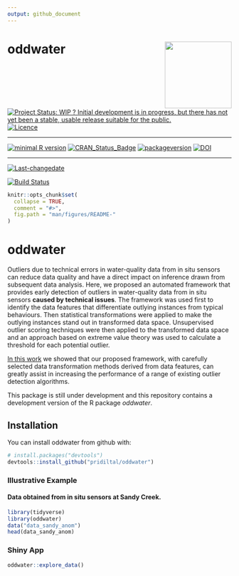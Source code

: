 ```yaml
---
output: github_document
---
```


# oddwater <img src="man/fig/logo.png" align="right" height="150"/>

[![Project Status: WIP ? Initial development is in progress, but there has not yet been a stable, usable release suitable for the public.](https://www.repostatus.org/badges/latest/wip.svg)](https://www.repostatus.org/#wip)
[![Licence](https://img.shields.io/badge/licence-GPL--3-blue.svg)](https://www.gnu.org/licenses/gpl-3.0.en.html)
 
---
 
[![minimal R version](https://img.shields.io/badge/R%3E%3D-3.4.0-6666ff.svg)](https://cran.r-project.org/)
[![CRAN_Status_Badge](http://www.r-pkg.org/badges/version/oddwater)](https://cran.r-project.org/package=oddwater)
[![packageversion](https://img.shields.io/badge/Package%20version-0.6.0.9000-orange.svg?style=flat-square)](commits/master)
[![DOI](https://zenodo.org/badge/DOI/10.5281/zenodo.3378211.svg)](https://doi.org/10.5281/zenodo.3378211)
 
---
 
[![Last-changedate](https://img.shields.io/badge/last%20change-`r gsub('-', '--', Sys.Date())`-yellowgreen.svg)](/commits/master)

[![Build Status](https://travis-ci.org/pridiltal/oddwater.svg?branch=master)](https://travis-ci.org/pridiltal/oddwater)

<!-- README.md is generated from README.Rmd. Please edit that file -->


```r
knitr::opts_chunk$set(
  collapse = TRUE,
  comment = "#>",
  fig.path = "man/figures/README-"
)

```

# oddwater

Outliers due to technical errors in water-quality data from in situ sensors can reduce data quality and have a direct impact on inference drawn from subsequent data analysis. Here, we proposed an automated framework that provides early detection of outliers in water-quality data from in situ sensors **caused by technical issues**. The framework was used first to identify the data features that differentiate outlying instances from typical behaviours. Then statistical transformations were applied to make the outlying instances stand out in transformed data space. Unsupervised outlier scoring techniques were then applied to the transformed data space and an approach based on extreme value theory was used to calculate a threshold for each potential outlier.

[In this work](https://www.monash.edu/__data/assets/pdf_file/0007/1645027/wp01-2019.pdf) we showed that our proposed framework, with carefully selected data transformation methods derived from data features, can greatly assist in increasing the
performance of a range of existing outlier detection algorithms.


This package is still under development and this repository contains a development version of the R package *oddwater*.

## Installation

You can install oddwater from github with:

``` r
# install.packages("devtools")
devtools::install_github("pridiltal/oddwater")
```


### Illustrative Example

#### Data obtained from in situ sensors at Sandy Creek.
```r
library(tidyverse)
library(oddwater)
data("data_sandy_anom")
head(data_sandy_anom)
```

### Shiny App

```r
oddwater::explore_data()
```
